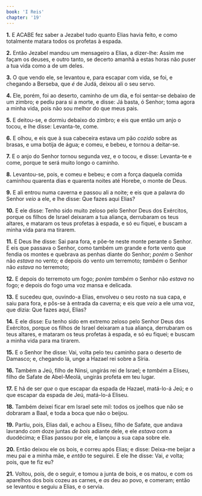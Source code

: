 ```yaml
---
book: 'I Reis'
chapter: '19'
---
```


**1.** E ACABE fez saber a Jezabel tudo quanto Elias havia feito, e como totalmente matara todos os profetas à espada.

**2.** Então Jezabel mandou um mensageiro a Elias, a dizer-lhe: Assim me façam os deuses, e outro tanto, se decerto amanhã a estas horas não puser a tua vida como a de um deles.

**3.** O que vendo ele, se levantou e, para escapar com vida, se foi, e chegando a Berseba, que *é* de Judá, deixou ali o seu servo.

**4.** Ele, porém, foi ao deserto, caminho de um dia, e foi sentar-se debaixo de um zimbro; e pediu para si a morte, e disse: Já basta, ó Senhor; toma agora a minha vida, pois não sou melhor do que meus pais.

**5.** E deitou-se, e dormiu debaixo do zimbro; e eis que então um anjo o tocou, e lhe disse: Levanta-te, come.

**6.** E olhou, e eis que à sua cabeceira estava um pão *cozido* sobre as brasas, e uma botija de água; e comeu, e bebeu, e tornou a deitar-se.

**7.** E o anjo do Senhor tornou segunda vez, e o tocou, e disse: Levanta-te e come, porque te será muito longo o caminho.

**8.** Levantou-se, pois, e comeu e bebeu; e com a força daquela comida caminhou quarenta dias e quarenta noites até Horebe, o monte de Deus.

**9.** E ali entrou numa caverna e passou ali a noite; e eis que a palavra do Senhor *veio* a ele, e lhe disse: Que fazes aqui Elias?

**10.** E ele disse: Tenho sido muito zeloso pelo Senhor Deus dos Exércitos, porque os filhos de Israel deixaram a tua aliança, derrubaram os teus altares, e mataram os teus profetas à espada, e só eu fiquei, e buscam a minha vida para ma tirarem.

**11.** E Deus lhe disse: Sai para fora, e põe-te neste monte perante o Senhor. E eis que passava o Senhor, como também um grande e forte vento que fendia os montes e quebrava as penhas diante do Senhor; *porém* o Senhor não *estava* no vento; e depois do vento um terremoto; *também* o Senhor não *estava* no terremoto;

**12.** E depois do terremoto um fogo; *porém também* o Senhor não *estava* no fogo; e depois do fogo uma voz mansa e delicada.

**13.** E sucedeu que, ouvindo-a Elias, envolveu o seu rosto na sua capa, e saiu para fora, e pôs-se à entrada da caverna; e eis que *veio* a ele uma voz, que dizia: Que fazes aqui, Elias?

**14.** E ele disse: Eu tenho sido em extremo zeloso pelo Senhor Deus dos Exércitos, porque os filhos de Israel deixaram a tua aliança, derrubaram os teus altares, e mataram os teus profetas à espada, e só eu fiquei; e buscam a minha vida para ma tirarem.

**15.** E o Senhor lhe disse: Vai, volta pelo teu caminho para o deserto de Damasco; e, chegando lá, unge a Hazael rei sobre a Síria.

**16.** Também a Jeú, filho de Ninsi, ungirás rei de Israel; e *também* a Eliseu, filho de Safate de Abel-Meolá, ungirás profeta em teu lugar.

**17.** E há de ser *que* o que escapar da espada de Hazael, matá-lo-á Jeú; e o que escapar da espada de Jeú, matá-lo-á Eliseu.

**18.** Também deixei ficar em Israel sete mil: todos os joelhos que não se dobraram a Baal, e toda a boca que não o beijou.

**19.** Partiu, pois, Elias dali, e achou a Eliseu, filho de Safate, que andava lavrando *com* doze juntas *de bois* adiante dele, e ele *estava* com a duodécima; e Elias passou por ele, e lançou a sua capa sobre ele.

**20.** Então deixou ele os bois, e correu após Elias; e disse: Deixa-me beijar a meu pai e a minha mãe, e *então* te seguirei. E ele lhe disse: Vai, *e* volta; pois, que te fiz eu?

**21.** Voltou, pois, de o seguir, e tomou a junta de bois, e os matou, e com os aparelhos dos bois cozeu as carnes, e *as* deu ao povo, e comeram; então se levantou e seguiu a Elias, e o servia.
